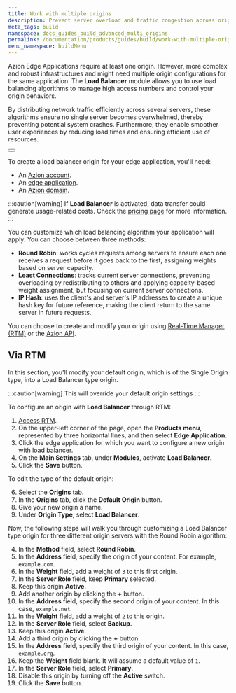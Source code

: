 ```yaml
---
title: Work with multiple origins
description: Prevent server overload and traffic congestion across origins, data centers or cloud providers through the load balancing algorithms provided by Azion.
meta_tags: build
namespace: docs_guides_build_advanced_multi_origins
permalink: /documentation/products/guides/build/work-with-multiple-origins/
menu_namespace: buildMenu
---
```



Azion Edge Applications require at least one origin. However, more complex and robust infrastructures and might need multiple origin configurations for the same application. The **Load Balancer** module allows you to use load balancing algorithms to manage high access numbers and control your origin behaviors.

By distributing network traffic efficiently across several servers, these algorithms ensure no single server becomes overwhelmed, thereby preventing potential system crashes. Furthermore, they enable smoother user experiences by reducing load times and ensuring efficient use of resources. 

<Button href="link_lb" text="Go to Load Balancer documentation" variant="secondary"></Button>

To create a load balancer origin for your edge application, you'll need:

- An [Azion account](link_accounts).
- An [edge application](link_build_with_edge_app).
- An [Azion domain](link_config_domain).

:::caution[warning]
If **Load Balancer** is activated, data transfer could generate usage-related costs. Check the [pricing page](https://www.azion.com/en/pricing/) for more information.
:::

You can customize which load balancing algorithm your application will apply. You can choose between three methods:

- **Round Robin**: works cycles requests among servers to ensure each one receives a request before it goes back to the first, assigning weights based on server capacity.
- **Least Connections**: tracks current server connections, preventing overloading by redistributing to others and applying capacity-based weight assignment, but focusing on current server connections.
- **IP Hash**: uses the client's and server's IP addresses to create a unique hash key for future reference, making the client return to the same server in future requests.

You can choose to create and modify your origin using [Real-Time Manager (RTM)](#via-rtm) or the [Azion API](#via-api).

## Via RTM

In this section, you'll modify your default origin, which is of the Single Origin type, into a Load Balancer type origin.

:::caution[warning]
This will override your default origin settings
:::

To configure an origin with **Load Balancer** through RTM:

1. [Access RTM](link_rtm).
2. On the upper-left corner of the page, open the **Products menu**, represented by three horizontal lines, and then select **Edge Application**.
3. Click the edge application for which you want to configure a new origin with load balancer.
4. On the **Main Settings** tab, under **Modules**, activate **Load Balancer**.
5. Click the **Save** button.

To edit the type of the default origin:

6. Select the **Origins** tab.
7. In the **Origins** tab, click the **Default Origin** button.
8. Give your new origin a name.
9. Under **Origin Type**, select **Load Balancer**.

Now, the following steps will walk you through customizing a Load Balancer type origin for three different origin servers with the Round Robin algorithm:

4. In the **Method** field, select **Round Robin**.
5. In the **Address** field, specify the origin of your content. For example, `example.com`.
6. In the **Weight** field, add a weight of `3` to this first origin.
7. In the **Server Role** field, keep **Primary** selected.
8. Keep this origin **Active**.
9. Add another origin by clicking the **+** button.
10. In the **Address** field, specify the second origin of your content. In this case, `example.net`.
11. In the **Weight** field, add a weight of `2` to this origin.
12. In the **Server Role** field, select **Backup**.
13. Keep this origin **Active**.
14. Add a third origin by clicking the **+** button.
15. In the **Address** field, specify the third origin of your content. In this case, `example.org`.
16. Keep the **Weight** field blank. It will assume a default value of `1`.
17. In the **Server Role** field, select **Primary**.
18. Disable this origin by turning off the **Active** switch.
19. Click the **Save** button.

